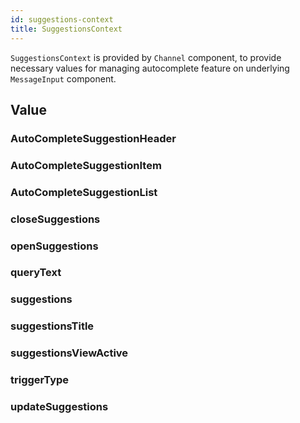 ```yaml
---
id: suggestions-context
title: SuggestionsContext
---
```




`SuggestionsContext` is provided by `Channel` component, to provide necessary values for managing autocomplete feature on underlying `MessageInput` component.

## Value

### AutoCompleteSuggestionHeader

<AutoCompleteSuggestionHeader />

### AutoCompleteSuggestionItem

<AutoCompleteSuggestionItem />

### AutoCompleteSuggestionList

<AutoCompleteSuggestionList />

### closeSuggestions

<CloseSuggestions />

### openSuggestions

<OpenSuggestions />

### queryText

<QueryText />

### suggestions

<Suggestions />

### suggestionsTitle

<SuggestionsTitle />

### suggestionsViewActive

<SuggestionsViewActive />

### triggerType

<TriggerType />

### updateSuggestions

<UpdateSuggestions />
